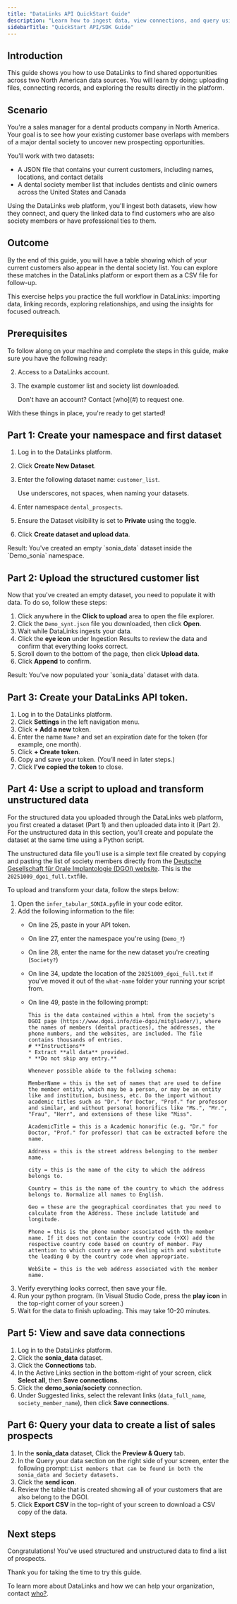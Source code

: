```yaml
---
title: "DataLinks API QuickStart Guide"
description: "Learn how to ingest data, view connections, and query using the DataLinks web platform."
sidebarTitle: "QuickStart API/SDK Guide"
---
```


## Introduction

This guide shows you how to use DataLinks to find shared opportunities across two North American data sources. You will learn by doing: uploading files, connecting records, and exploring the results directly in the platform.

## Scenario

You're a sales manager for a dental products company in North America. Your goal is to see how your existing customer base overlaps with members of a major dental society to uncover new prospecting opportunities.

You'll work with two datasets:

- A JSON file that contains your current customers, including names, locations, and contact details
- A dental society member list that includes dentists and clinic owners across the United States and Canada

Using the DataLinks web platform, you'll ingest both datasets, view how they connect, and query the linked data to find customers who are also society members or have professional ties to them.

## Outcome

By the end of this guide, you will have a table showing which of your current customers also appear in the dental society list. You can explore these matches in the DataLinks platform or export them as a CSV file for follow-up.

This exercise helps you practice the full workflow in DataLinks: importing data, linking records, exploring relationships, and using the insights for focused outreach.

## Prerequisites

To follow along on your machine and complete the steps in this guide, make sure you have the following ready:

2. Access to a DataLinks account.
1. The example customer list and society list downloaded. 

   <Info>
     Don't have an account? Contact [who](#) to request one.
   </Info>

With these things in place, you're ready to get started!

## Part 1: Create your namespace and first dataset

1. Log in to the DataLinks platform.
2. Click **Create New Dataset**.
3. Enter the following dataset name: `customer_list`.

   <Info>
     Use underscores, not spaces, when naming your datasets.
   </Info>
4. Enter namespace `dental_prospects`.
5. Ensure the Dataset visibility is set to **Private** using the toggle.
6. Click **Create dataset and upload data**.

<Check>
  Result: You've created an empty `sonia_data` dataset inside the `Demo_sonia` namespace.
</Check>

## Part 2: Upload the structured customer list

Now that you've created an empty dataset, you need to populate it with data. To do so, follow these steps:

1. Click anywhere in the **Click to upload** area to open the file explorer.
2. Click the `Demo_synt.json` file you downloaded, then click **Open**.
3. Wait while DataLinks ingests your data.
4. Click the **eye icon** under Ingestion Results to review the data and confirm that everything looks correct.
5. Scroll down to the bottom of the page, then click **Upload data**.
6. Click **Append** to confirm.

<Check>
  Result: You've now populated your `sonia_data` dataset with data.
</Check>

## Part 3: Create your DataLinks API token.

1. Log in to the DataLinks platform.
2. Click **Settings** in the left navigation menu.
3. Click **\+ Add a new** token.
4. Enter the name `Name?` and set an expiration date for the token (for example, one month).
5. Click **\+ Create token**.
6. Copy and save your token. (You’ll need in later steps.)
7. Click **I’ve copied the token** to close.

## Part 4: Use a script to upload and transform unstructured data

For the structured data you uploaded through the DataLinks web platform, you first created a dataset (Part 1) and then uploaded data into it (Part 2). For the unstructured data in this section, you’ll create and populate the dataset at the same time using a Python script.

The unstructured data file you’ll use is a simple text file created by copying and pasting the list of society members directly from the [Deutsche Gesellschaft für Orale Implantologie (DGOI) website](https://www.dgoi.info/die-dgoi/mitglieder). This is the `20251009_dgoi_full.txt`file.

To upload and transform your data, follow the steps below:

1. Open the `infer_tabular_SONIA.py`file in your code editor.
1. Add the following information to the file:
   - On line 25, paste in your API token.
   - On line 27, enter the namespace you're using (`Demo_?`)
   - On line 28, enter the name for the new dataset you're creating (`Society?`)
   - On line 34, update the location of the `20251009_dgoi_full.txt` if you've moved it out of the `what-name` folder your running your script from.
   - On line 49, paste in the following prompt:

     ```
     This is the data contained within a html from the society's DGOI page (https://www.dgoi.info/die-dgoi/mitglieder/), where the names of members (dental practices), the addresses, the phone numbers, and the websites, are included. The file contains thousands of entries. 
     # **Instructions**
     * Extract **all data** provided. 
     * **Do not skip any entry.**
     
     Whenever possible abide to the follwing schema:
     
     MemberName = this is the set of names that are used to define the member entity, which may be a person, or may be an entity like and institution, business, etc. Do the import without academic titles such as "Dr." for Doctor, "Prof." for professor and similar, and without personal honorifics like "Ms.", "Mr.", "Frau", "Herr", and extensions of these like "Miss".
     
     AcademicTitle = this is a Academic honorific (e.g. "Dr." for Doctor, "Prof." for professor) that can be extracted before the name.
     
     Address = this is the street address belonging to the member name.
     
     city = this is the name of the city to which the address belongs to.
     
     Country = this is the name of the country to which the address belongs to. Normalize all names to English.
     
     Geo = these are the geographical coordinates that you need to calculate from the Address. These include latitude and longitude.
     
     Phone = this is the phone number associated with the member name. If it does not contain the country code (+XX) add the respective country code based on country of member. Pay attention to which country we are dealing with and substitute the leading 0 by the country code when appropriate.
     
     WebSite = this is the web address associated with the member name.
     ```
3. Verify everything looks correct, then save your file.
4. Run your python program. (In Visual Studio Code, press the **play icon** in the top-right corner of your screen.)
5. Wait for the data to finish uploading. This may take 10-20 minutes.

## Part 5: View and save data connections

1. Log in to the DataLinks platform.
1. Click the **sonia_data** dataset.
1. Click the **Connections** tab.
1. In the Active Links section in the bottom-right of your screen, click **Select all**, then **Save connections**.
1. Click the **demo_sonia/society** connection.
1. Under Suggested links, select the relevant links (`data_full_name`, `society_member_name`), then click **Save connections**.

## Part 6: Query your data to create a list of sales prospects

1. In the **sonia_data** dataset, Click the **Preview & Query** tab.
1. In the Query your data section on the right side of your screen, enter the following prompt: `List members that can be found in both the sonia_data and Society datasets.`
1. Click the **send icon**.
1. Review the table that is created showing all of your customers that are also belong to the DGOI.
1. Click **Export CSV** in the top-right of your screen to download a CSV copy of the data.

## Next steps

Congratulations! You've used structured and unstructured data to find a list of prospects.

Thank you for taking the time to try this guide.

To learn more about DataLinks and how we can help your organization, contact [who?](#).

